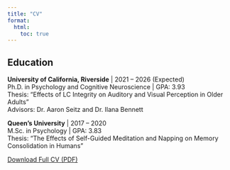 ```yaml
---
title: "CV"
format:
  html:
    toc: true
---
```


## Education

**University of California, Riverside** | 2021 -- 2026 (Expected)  
Ph.D. in Psychology and Cognitive Neuroscience | GPA: 3.93  
Thesis: "Effects of LC Integrity on Auditory and Visual Perception in Older Adults"  
Advisors: Dr. Aaron Seitz and Dr. Ilana Bennett

**Queen's University** | 2017 -- 2020  
M.Sc. in Psychology | GPA: 3.83  
Thesis: "The Effects of Self-Guided Meditation and Napping on Memory Consolidation in Humans"

[Download Full CV (PDF)](/CV/CV_MDastgheib.pdf){.btn .btn-primary}